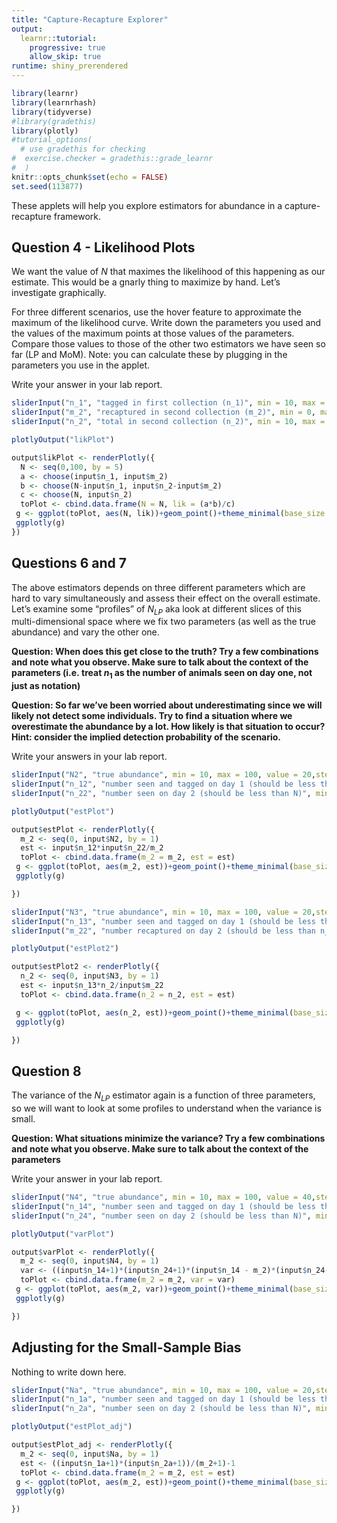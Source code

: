 ```yaml
---
title: "Capture-Recapture Explorer"
output: 
  learnr::tutorial:
    progressive: true
    allow_skip: true
runtime: shiny_prerendered
---
```



```r
library(learnr)
library(learnrhash)
library(tidyverse)
#library(gradethis)
library(plotly)
#tutorial_options(
  # use gradethis for checking
#  exercise.checker = gradethis::grade_learnr
#  )
knitr::opts_chunk$set(echo = FALSE)
set.seed(113877)

```

These applets will help you explore estimators for abundance in a capture-recapture framework.

## Question 4 - Likelihood Plots

We want the value of $N$ that maximes the likelihood of this happening as our estimate. This would be a gnarly thing to maximize by hand. Let's investigate graphically.

For three different scenarios, use the hover feature to approximate the maximum of the likelihood curve. Write down the parameters you used and the values of the maximum points at those values of the parameters. Compare those values to those of the other two estimators we have seen so far (LP and MoM). Note: you can calculate these by plugging in the parameters you use in the applet.

Write your answer in your lab report.


```r
sliderInput("n_1", "tagged in first collection (n_1)", min = 10, max = 100, value = 10,step = 5)
sliderInput("m_2", "recaptured in second collection (m_2)", min = 0, max = 100, value = 5,step = 5)
sliderInput("n_2", "total in second collection (n_2)", min = 10, max = 100, value = 20,step = 5)

plotlyOutput("likPlot")
```

```r
output$likPlot <- renderPlotly({
  N <- seq(0,100, by = 5)
  a <- choose(input$n_1, input$m_2)
  b <- choose(N-input$n_1, input$n_2-input$m_2)
  c <- choose(N, input$n_2)
  toPlot <- cbind.data.frame(N = N, lik = (a*b)/c)
 g <- ggplot(toPlot, aes(N, lik))+geom_point()+theme_minimal(base_size = 20)+xlab("N")+ylab("likelihood")
 ggplotly(g)
})
```



## Questions 6 and 7

The above estimators depends on three different parameters which are hard to vary simultaneously and assess their effect on the overall estimate. Let's examine some "profiles" of $N_{LP}$ aka look at different slices of this multi-dimensional space where we fix two parameters (as well as the true abundance) and vary the other one. 

**Question: When does this get close to the truth? Try a few combinations and note what you observe. Make sure to talk about the context of the parameters (i.e. treat $n_1$ as the number of animals seen on day one, not just as notation)**

**Question: So far we've been worried about underestimating since we will likely not detect some individuals. Try to find a situation where we overestimate the abundance by a lot. How likely is that situation to occur? Hint: consider the implied detection probability of the scenario.**

Write your answers in your lab report.


```r
sliderInput("N2", "true abundance", min = 10, max = 100, value = 20,step = 5)
sliderInput("n_12", "number seen and tagged on day 1 (should be less than N)", min = 0, max = 100, value = 5,step = 5)
sliderInput("n_22", "number seen on day 2 (should be less than N)", min = 10, max = 100, value = 10,step = 5)

plotlyOutput("estPlot")
```

```r
output$estPlot <- renderPlotly({
  m_2 <- seq(0, input$N2, by = 1)
  est <- input$n_12*input$n_22/m_2
  toPlot <- cbind.data.frame(m_2 = m_2, est = est)
 g <- ggplot(toPlot, aes(m_2, est))+geom_point()+theme_minimal(base_size = 20)+xlab("number recaptured on day 2")+ylab("estimate")+geom_hline(yintercept = input$N2)+xlim(0, input$n_12)
 ggplotly(g)

})
```

```r
sliderInput("N3", "true abundance", min = 10, max = 100, value = 20,step = 5)
sliderInput("n_13", "number seen and tagged on day 1 (should be less than N)", min = 0, max = 100, value = 10,step = 5)
sliderInput("m_22", "number recaptured on day 2 (should be less than n_1)", min = 0, max = 100, value = 5,step = 5)

plotlyOutput("estPlot2")
```

```r
output$estPlot2 <- renderPlotly({
  n_2 <- seq(0, input$N3, by = 1)
  est <- input$n_13*n_2/input$m_22
  toPlot <- cbind.data.frame(n_2 = n_2, est = est)

 g <- ggplot(toPlot, aes(n_2, est))+geom_point()+theme_minimal(base_size = 20)+xlab("number seen on day 2")+ylab("estimate")+geom_hline(yintercept = input$N3) 
 ggplotly(g)

})
```


## Question 8

The variance of the $N_{LP}$ estimator again is a function of three parameters, so we will want to look at some profiles to understand when the variance is small.

**Question: What situations minimize the variance? Try a few combinations and note what you observe. Make sure to talk about the context of the parameters**


Write your answer in your lab report.


```r
sliderInput("N4", "true abundance", min = 10, max = 100, value = 40,step = 5)
sliderInput("n_14", "number seen and tagged on day 1 (should be less than N)", min = 0, max = 100, value = 15,step = 5)
sliderInput("n_24", "number seen on day 2 (should be less than N)", min = 10, max = 100, value = 20,step = 5)

plotlyOutput("varPlot")
```

```r
output$varPlot <- renderPlotly({
  m_2 <- seq(0, input$N4, by = 1)
  var <- ((input$n_14+1)*(input$n_24+1)*(input$n_14 - m_2)*(input$n_24-m_2))/((m_2+1)^2*(m_2+2))
  toPlot <- cbind.data.frame(m_2 = m_2, var = var)
 g <- ggplot(toPlot, aes(m_2, var))+geom_point()+theme_minimal(base_size = 20)+xlab("number recaptured on day 2")+ylab("variance of estimate")+xlim(0, input$n_14)
 ggplotly(g)

})
```


## Adjusting for the Small-Sample Bias

Nothing to write down here.


```r
sliderInput("Na", "true abundance", min = 10, max = 100, value = 20,step = 5)
sliderInput("n_1a", "number seen and tagged on day 1 (should be less than N)", min = 0, max = 100, value = 5,step = 5)
sliderInput("n_2a", "number seen on day 2 (should be less than N)", min = 10, max = 100, value = 10,step = 5)

plotlyOutput("estPlot_adj")
```

```r
output$estPlot_adj <- renderPlotly({
  m_2 <- seq(0, input$Na, by = 1)
  est <- ((input$n_1a+1)*(input$n_2a+1))/(m_2+1)-1
  toPlot <- cbind.data.frame(m_2 = m_2, est = est)
 g <- ggplot(toPlot, aes(m_2, est))+geom_point()+theme_minimal(base_size = 20)+xlab("number recaptured on day 2")+ylab("estimate")+geom_hline(yintercept = input$Na)+xlim(0, input$n_1a)
 ggplotly(g)

})
```

